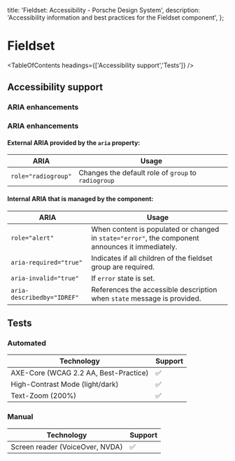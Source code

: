 
  title: 'Fieldset: Accessibility - Porsche Design System',
  description: 'Accessibility information and best practices for the Fieldset component',
};

# Fieldset <ComponentStatus tagName="p-fieldset"></ComponentStatus>

<TableOfContents headings={['Accessibility support','Tests']} />

## Accessibility support

### ARIA enhancements

### ARIA enhancements

#### External **ARIA** provided by the `aria` property:

| ARIA                | Usage                                               |
| ------------------- | --------------------------------------------------- |
| `role="radiogroup"` | Changes the default role of `group` to `radiogroup` |

#### Internal **ARIA** that is managed by the component:

| ARIA                       | Usage                                                                                            |
| -------------------------- | ------------------------------------------------------------------------------------------------ |
| `role="alert"`             | When content is populated or changed in `state="error"`, the component announces it immediately. |
| `aria-required="true"`     | Indicates if all children of the fieldset group are required.                                    |
| `aria-invalid="true"`      | If `error` state is set.                                                                         |
| `aria-describedby="IDREF"` | References the accessible description when `state` message is provided.                          |

## Tests

### Automated

| Technology                            | Support |
| ------------------------------------- | ------- |
| AXE-Core (WCAG 2.2 AA, Best-Practice) | ✅      |
| High-Contrast Mode (light/dark)       | ✅      |
| Text-Zoom (200%)                      | ✅      |

### Manual

| Technology                      | Support |
| ------------------------------- | ------- |
| Screen reader (VoiceOver, NVDA) | ✅      |
